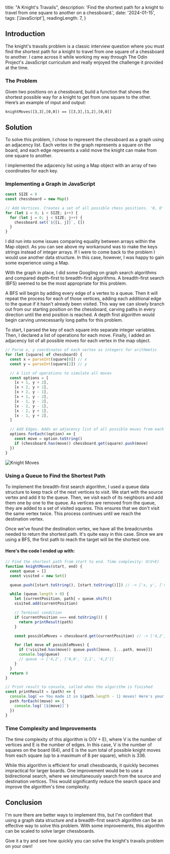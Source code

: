   title: "A Knight's Travails",
  description:
    'Find the shortest path for a knight to travel from one square to another on a chessboard.',
  date: '2024-01-15',
  tags: ['JavaScript'],
  readingLength: 7,
}

## Introduction

The knight's travails problem is a classic interview question where you must find the shortest path for a knight to travel from one square of a chessboard to another. I came across it while working my way through The Odin Project's JavaScript curriculum and really enjoyed the challenge it provided at the time.

### The Problem

Given two positions on a chessboard, build a function that shows the shortest possible way for a knight to get from one square to the other. Here’s an example of input and output:

`knightMoves([3,3],[0,0]) == [[3,3],[1,2],[0,0]]`

## Solution

To solve this problem, I chose to represent the chessboard as a graph using an adjacency list. Each vertex in the graph represents a square on the board, and each edge represents a valid move the knight can make from one square to another.

I implemented the adjacency list using a Map object with an array of two coordinates for each key.

### Implementing a Graph in JavaScript

```js
const SIZE = 8
const chessboard = new Map()

// Add Vertices. Creates a set of all possible chess positions. '0, 0' => []
for (let i = 0; i < SIZE; i++) {
  for (let j = 0; j < SIZE; j++) {
    chessboard.set(`${[i, j]}`, [])
  }
}
```

I did run into some issues comparing equality between arrays within the Map object. As you can see above my workaround was to make the keys strings instead of integer arrays. If I were to come back to the problem I would use another data structure. In this case, however, I was happy to gain some experience using a Map.

With the graph in place, I did some Googling on graph search algorithms and compared depth-first to breadth-first algorithms. A breadth-first search (BFS) seemed to be the most appropriate for this problem.

A BFS will begin by adding every edge of a vertex to a queue. Then it will repeat the process for each of those vertices, adding each additional edge to the queue if it hasn’t already been visited. This way we can slowly branch out from our starting position on the chessboard, carving paths in every direction until the end position is reached. A depth first algorithm would begin carving unnecessarily long paths for this problem.

To start, I parsed the key of each square into separate integer variables. Then, I declared a list of operations for each move. Finally, I added an adjacency list of all possible moves for each vertex in the map object.

```js
// Parse x, y coordinates of each vertex as integers for arithmetic
for (let [square] of chessboard) {
  const x = parseInt(square[0]) // x
  const y = parseInt(square[2]) // y

  // A list of operations to simulate all moves
  const options = [
    [x + 1, y + 2],
    [x + 2, y + 1],
    [x + 2, y - 1],
    [x + 1, y - 2],
    [x - 1, y - 2],
    [x - 2, y - 1],
    [x - 2, y + 1],
    [x - 1, y + 2],
  ]

  // Add Edges. Adds an adjacency list of all possible moves from each vertex. '0, 0' => ['1, 2', '2, 1']
  options.forEach((option) => {
    const move = option.toString()
    if (chessboard.has(move)) chessboard.get(square).push(move)
  })
}
```

<Image
  alt='Knight Moves'
  src='https://raw.githubusercontent.com/columk1/assets/refs/heads/main/blog/knight-moves.png'
  caption='A knight has 8 possible moves'
/>

### Using a Queue to Find the Shortest Path

To implement the breadth-first search algorithm, I used a queue data structure to keep track of the next vertices to visit. We start with the source vertex and add it to the queue. Then, we visit each of its neighbors and add them one by one to the queue. As vertices are removed from the queue, they are added to a set of visited squares. This ensures that we don't visit the same vertex twice. This process continues until we reach the destination vertex.

Once we've found the destination vertex, we have all the breadcrumbs needed to return the shortest path. It's quite easy in this case. Since we are using a BFS, the first path to reach the target will be the shortest one.

#### Here's the code I ended up with:

```js
// Find the shortest path from start to end. Time complexity: O(V+E)
function knightMoves(start, end) {
  const queue = []
  const visited = new Set()

  queue.push([start.toString(), [start.toString()]]) // -> ['x, y', ['x, y']]

  while (queue.length > 0) {
    let [currentPosition, path] = queue.shift()
    visited.add(currentPosition)

    // Terminal condition
    if (currentPosition === end.toString()) {
      return printResult(path)
    }

    const possibleMoves = chessboard.get(currentPosition) // -> ['4,2', '3,3', ...]

    for (let move of possibleMoves) {
      if (!visited.has(move)) queue.push([move, [...path, move]])
      console.log(queue)
      // queue -> ['4,2', ['0,0', '2,1', '4,2']]
    }
  }
  return 0
}

// Print result to console, called when the algorithm is finished
const printResult = (path) => {
  console.log(`=> You made it in ${path.length - 1} moves! Here's your path:`)
  path.forEach((move) => {
    console.log(`[${move}]`)
  })
}
```

### Time Complexity and Improvements

The time complexity of this algorithm is O(V + E), where V is the number of vertices and E is the number of edges. In this case, V is the number of squares on the board (64), and E is the sum total of possible knight moves from each square (up to a maximum of 8 per square), which is 336.

While this algorithm is efficient for small chessboards, it quickly becomes impractical for larger boards. One improvement would be to use a bidirectional search, where we simultaneously search from the source and destination vertices. This would significantly reduce the search space and improve the algorithm's time complexity.

## Conclusion

I'm sure there are better ways to implement this, but I'm confident that using a graph data structure and a breadth-first search algorithm can be an effective way to solve this problem. With some improvements, this algorithm can be scaled to solve larger chessboards.

Give it a try and see how quickly you can solve the knight's travails problem on your own!
